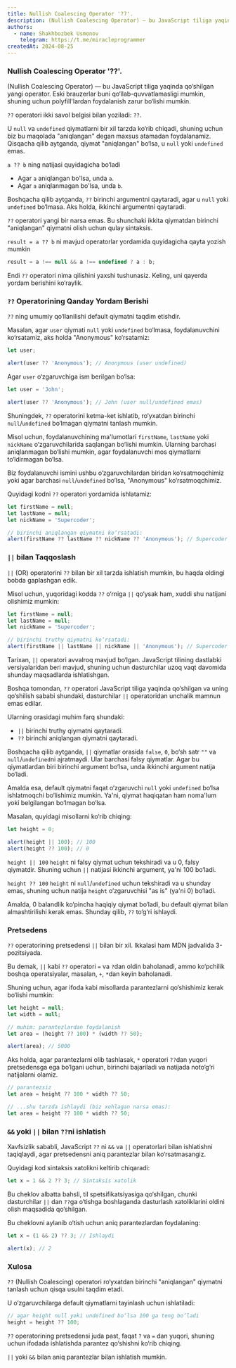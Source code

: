 ```yaml
---
title: Nullish Coalescing Operator '??'.
description: (Nullish Coalescing Operator) — bu JavaScript tiliga yaqinda qo‘shilgan yangi operator. Eski brauzerlar buni qo‘llab-quvvatlamasligi mumkin, shuning uchun polyfill'lardan foydalanish zarur bo‘lishi mumkin.
authors:
  - name: Shakhbozbek Usmonov
    telegram: https://t.me/miracleprogrammer
createdAt: 2024-08-25
---
```


### Nullish Coalescing Operator '??'.

(Nullish Coalescing Operator) — bu JavaScript tiliga yaqinda qo‘shilgan yangi operator. Eski brauzerlar buni qo‘llab-quvvatlamasligi mumkin, shuning uchun polyfill'lardan foydalanish zarur bo‘lishi mumkin.

`??` operatori ikki savol belgisi bilan yoziladi: `??`.

U `null` va `undefined` qiymatlarni bir xil tarzda ko‘rib chiqadi, shuning uchun biz bu maqolada "aniqlangan" degan maxsus atamadan foydalanamiz. Qisqacha qilib aytganda, qiymat "aniqlangan" bo‘lsa, u `null` yoki `undefined` emas.

`a ?? b` ning natijasi quyidagicha bo‘ladi

- Agar `a` aniqlangan bo'lsa, unda `a`.
- Agar `a` aniqlanmagan bo'lsa, unda `b`.

Boshqacha qilib aytganda, `??` birinchi argumentni qaytaradi, agar u `null` yoki `undefined` bo‘lmasa. Aks holda, ikkinchi argumentni qaytaradi.

`??` operatori yangi bir narsa emas. Bu shunchaki ikkita qiymatdan birinchi "aniqlangan" qiymatni olish uchun qulay sintaksis.

`result = a ?? b` ni mavjud operatorlar yordamida quyidagicha qayta yozish mumkin

```javascript
result = a !== null && a !== undefined ? a : b;
```

Endi `??` operatori nima qilishini yaxshi tushunasiz. Keling, uni qayerda yordam berishini ko‘raylik.

### `??` Operatorining Qanday Yordam Berishi

`??` ning umumiy qo‘llanilishi default qiymatni taqdim etishdir.

Masalan, agar `user` qiymati `null` yoki `undefined` bo‘lmasa, foydalanuvchini ko‘rsatamiz, aks holda "Anonymous" ko‘rsatamiz:

```javascript
let user;

alert(user ?? 'Anonymous'); // Anonymous (user undefined)
```

Agar `user` o‘zgaruvchiga ism berilgan bo‘lsa:

```javascript
let user = 'John';

alert(user ?? 'Anonymous'); // John (user null/undefined emas)
```

Shuningdek, `??` operatorini ketma-ket ishlatib, ro‘yxatdan birinchi `null`/`undefined` bo‘lmagan qiymatni tanlash mumkin.

Misol uchun, foydalanuvchining ma'lumotlari `firstName`, `lastName` yoki `nickName` o‘zgaruvchilarida saqlangan bo‘lishi mumkin. Ularning barchasi aniqlanmagan bo‘lishi mumkin, agar foydalanuvchi mos qiymatlarni to‘ldirmagan bo‘lsa.

Biz foydalanuvchi ismini ushbu o‘zgaruvchilardan biridan ko‘rsatmoqchimiz yoki agar barchasi `null`/`undefined` bo‘lsa, "Anonymous" ko‘rsatmoqchimiz.

Quyidagi kodni `??` operatori yordamida ishlatamiz:

```javascript
let firstName = null;
let lastName = null;
let nickName = 'Supercoder';

// birinchi aniqlangan qiymatni ko‘rsatadi:
alert(firstName ?? lastName ?? nickName ?? 'Anonymous'); // Supercoder
```

### `||` bilan Taqqoslash

`||` (OR) operatorini `??` bilan bir xil tarzda ishlatish mumkin, bu haqda oldingi bobda gaplashgan edik.

Misol uchun, yuqoridagi kodda `??` o‘rniga `||` qo‘ysak ham, xuddi shu natijani olishimiz mumkin:

```javascript
let firstName = null;
let lastName = null;
let nickName = 'Supercoder';

// birinchi truthy qiymatni ko‘rsatadi:
alert(firstName || lastName || nickName || 'Anonymous'); // Supercoder
```

Tarixan, `||` operatori avvalroq mavjud bo‘lgan. JavaScript tilining dastlabki versiyalaridan beri mavjud, shuning uchun dasturchilar uzoq vaqt davomida shunday maqsadlarda ishlatishgan.

Boshqa tomondan, `??` operatori JavaScript tiliga yaqinda qo‘shilgan va uning qo‘shilish sababi shundaki, dasturchilar `||` operatoridan unchalik mamnun emas edilar.

Ularning orasidagi muhim farq shundaki:

- `||` birinchi truthy qiymatni qaytaradi.
- `??` birinchi aniqlangan qiymatni qaytaradi.

Boshqacha qilib aytganda, `||` qiymatlar orasida `false`, `0`, bo‘sh satr `""` va `null`/`undefined`ni ajratmaydi. Ular barchasi falsy qiymatlar. Agar bu qiymatlardan biri birinchi argument bo‘lsa, unda ikkinchi argument natija bo‘ladi.

Amalda esa, default qiymatni faqat o‘zgaruvchi `null` yoki `undefined` bo‘lsa ishlatmoqchi bo‘lishimiz mumkin. Ya'ni, qiymat haqiqatan ham noma'lum yoki belgilangan bo‘lmagan bo‘lsa.

Masalan, quyidagi misollarni ko‘rib chiqing:

```javascript
let height = 0;

alert(height || 100); // 100
alert(height ?? 100); // 0
```

`height || 100` `height` ni falsy qiymat uchun tekshiradi va u 0, falsy qiymatdir. Shuning uchun `||` natijasi ikkinchi argument, ya'ni 100 bo‘ladi.

`height ?? 100` `height` ni `null`/`undefined` uchun tekshiradi va u shunday emas, shuning uchun natija `height` o‘zgaruvchisi "as is" (ya'ni 0) bo‘ladi.

Amalda, 0 balandlik ko‘pincha haqiqiy qiymat bo‘ladi, bu default qiymat bilan almashtirilishi kerak emas. Shunday qilib, `??` to‘g‘ri ishlaydi.

### Pretsedens

`??` operatorining pretsedensi `||` bilan bir xil. Ikkalasi ham MDN jadvalida 3-pozitsiyada.

Bu demak, `||` kabi `??` operatori `=` va `?`dan oldin baholanadi, ammo ko‘pchilik boshqa operatsiyalar, masalan, `+`, `*`dan keyin baholanadi.

Shuning uchun, agar ifoda kabi misollarda parantezlarni qo‘shishimiz kerak bo‘lishi mumkin:

```javascript
let height = null;
let width = null;

// muhim: parantezlardan foydalanish
let area = (height ?? 100) * (width ?? 50);

alert(area); // 5000
```

Aks holda, agar parantezlarni olib tashlasak, `*` operatori `??`dan yuqori pretsedensga ega bo‘lgani uchun, birinchi bajariladi va natijada noto‘g‘ri natijalarni olamiz.

```javascript
// parantezsiz
let area = height ?? 100 * width ?? 50;

// ...shu tarzda ishlaydi (biz xohlagan narsa emas):
let area = height ?? 100 * width ?? 50;
```

### `&&` yoki `||` bilan `??`ni ishlatish

Xavfsizlik sababli, JavaScript `??` ni `&&` va `||` operatorlari bilan ishlatishni taqiqlaydi, agar pretsedensni aniq parantezlar bilan ko‘rsatmasangiz.

Quyidagi kod sintaksis xatolikni keltirib chiqaradi:

```javascript
let x = 1 && 2 ?? 3; // Sintaksis xatolik
```

Bu cheklov albatta bahsli, til spetsifikatsiyasiga qo‘shilgan, chunki dasturchilar `||` dan `??`ga o‘tishga boshlaganda dasturlash xatoliklarini oldini olish maqsadida qo‘shilgan.

Bu cheklovni aylanib o‘tish uchun aniq parantezlardan foydalaning:

```javascript
let x = (1 && 2) ?? 3; // Ishlaydi

alert(x); // 2
```

### Xulosa

`??` (Nullish Coalescing) operatori ro‘yxatdan birinchi "aniqlangan" qiymatni tanlash uchun qisqa usulni taqdim etadi.

U o‘zgaruvchilarga default qiymatlarni tayinlash uchun ishlatiladi:

```javascript
// agar height null yoki undefined bo‘lsa 100 ga teng bo‘ladi
height = height ?? 100;
```

`??` operatorining pretsedensi juda past, faqat `?` va `=` dan yuqori, shuning uchun ifodada ishlatishda parantez qo‘shishni ko‘rib chiqing.

`||` yoki `&&` bilan aniq parantezlar bilan ishlatish mumkin.
